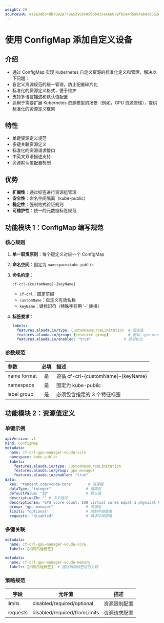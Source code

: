 ```yaml
---
weight: 20
sourceSHA: aa1e3ebc4db7692a779a539696056bb435eae6079f95e4d6a04ab9cd3626917e
---
```


# 使用 ConfigMap 添加自定义设备

## 介绍

- 通过 ConfigMap 实现 Kubernetes 自定义资源的标准化定义和管理，解决以下问题：
- 自定义资源规范的统一管理，防止配置碎片化
- 标准化的资源定义格式，便于维护
- 支持多语言描述和默认值配置
- 适用于需要扩展 Kubernetes 资源模型的场景（例如，GPU 资源管理），提供标准化的资源定义框架

## 特性

- 单键资源定义规范
- 多键关联资源定义
- 标准化的资源请求接口
- 中英文双语描述支持
- 资源默认值配置机制

## 优势

- **扩展性**：通过标签进行资源组管理
- **安全性**：命名空间隔离（kube-public）
- **稳定性**：强制格式验证规则
- **可维护性**：统一的元数据标签规范

## 功能模块 1：ConfigMap 编写规范

### 核心规则

1. **单一职责原则**：每个键定义对应一个 ConfigMap

2. **命名空间**：固定为 `namespace=kube-public`

3. **命名约定**：
   ```
   cf-crl-{customName}-{keyName} 
   ```
   - `cf-crl`：固定前缀
   - `customName`：自定义有效名称
   - `keyName`：键标识符（特殊字符用 '-' 替换）

4. **标签要求**：
   ```yaml
   labels:
     features.alauda.io/type: CustomResourceLimitation  # 固定值
     features.alauda.io/group: {resource-group}         # 例如，gpu-manager
     features.alauda.io/enabled: "true"               # 启用标志
   ```

### 参数规范

| 参数          | 必填 | 描述                                   |
| :----------- | :--: | :------------------------------------- |
| name format  |  是  | 遵循 cf-crl-\{customName}-\{keyName}  |
| namespace    |  是  | 固定为 kube-public                     |
| label group  |  是  | 必须包含指定的 3 个特征标签             |

## 功能模块 2：资源值定义

### 单键示例

```yaml
apiVersion: v1
kind: ConfigMap
metadata:
  name: cf-crl-gpu-manager-vcuda-core
  namespace: kube-public
  labels:
    features.alauda.io/type: CustomResourceLimitation
    features.alauda.io/group: gpu-manager
    features.alauda.io/enabled: "true"
data:
  key: "tencent.com/vcuda-core"       # 资源键
  dataType: "integer"                # 值类型
  defaultValue: "20"                 # 默认值
  descriptionZh: "" # 中文描述
  descriptionEn: "GPU vcore count, 100 virtual cores equal 1 physical GPU core" # 英文描述
  group: "gpu-manager"               # 资源组
  limits: "optional"                 # 限制字段策略
  requests: "disabled"               # 请求字段策略
```

### 多键关联

```yaml
metadata:
  name: cf-crl-gpu-manager-vcuda-core
  labels: [相同的组标签]

metadata:
  name: cf-crl-gpu-manager-vcuda-memory
  labels: [相同的组标签]  # 通过相同标签进行关联
```

### 策略规范

| 字段     | 允许值                        | 描述                              |
| -------- | ----------------------------- | --------------------------------- |
| limits   | disabled/required/optional    | 资源限制配置                      |
| requests | disabled/required/fromLimits   | 资源请求配置                      |
